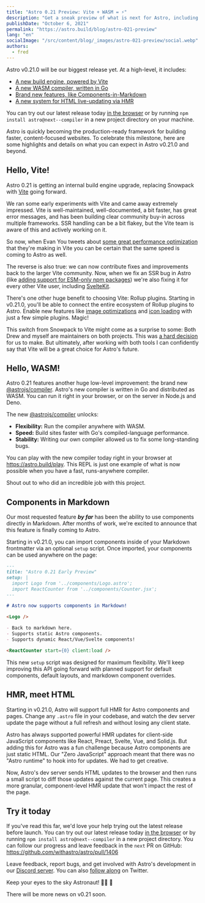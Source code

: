 ```yaml
---
title: "Astro 0.21 Preview: Vite + WASM = ⚡️"
description: "Get a sneak preview of what is next for Astro, including our new Vite build engine and WASM-powered Go compiler."
publishDate: "October 6, 2021"
permalink: "https://astro.build/blog/astro-021-preview"
lang: "en"
socialImage: "/src/content/blog/_images/astro-021-preview/social.webp"
authors:
  - fred
---
```



Astro v0.21.0 will be our biggest release yet. At a high-level, it includes:

- [A new build engine, powered by Vite](#hello-vite)
- [A new WASM compiler, written in Go](#hello-wasm)
- [Brand new features, like Components-in-Markdown](#components-in-markdown)
- [A new system for HTML live-updating via HMR](#hmr-meet-html)

You can try out our latest release today [in the browser](https://gitpod.io#snapshot/5e7cf2f1-8108-4fa5-99d3-ed8de70d8c23) or by running `npm install astro@next--compiler` in a new project directory on your machine.

Astro is quickly becoming the production-ready framework for building faster, content-focused websites. To celebrate this milestone, here are some highlights and details on what you can expect in Astro v0.21.0 and beyond.

## Hello, Vite!

Astro 0.21 is getting an internal build engine upgrade, replacing Snowpack with [Vite](https://vitejs.dev) going forward.

We ran some early experiments with Vite and came away extremely impressed. Vite is well-maintained, well-documented, a bit faster, has great error messages, and has been building clear community buy-in across multiple frameworks. SSR handling can be a bit flakey, but the Vite team is aware of this and actively working on it.

So now, when Evan You tweets about [some great performance optimization](https://twitter.com/youyuxi/status/1440718351802646550) that they're making in Vite you can be certain that the same speed is coming to Astro as well.

The reverse is also true: we can now contribute fixes and improvements back to the larger Vite community. Now, when we fix an SSR bug in Astro (like [adding support for ESM-only npm packages](https://github.com/vitejs/vite/pull/5197)) we're also fixing it for every other Vite user, including [SvelteKit](https://kit.svelte.dev/docs#routing-endpoints).

There's one other huge benefit to choosing Vite: Rollup plugins. Starting in v0.21.0, you'll be able to connect the entire ecosystem of Rollup plugins to Astro. Enable new features like [image optimizations](https://github.com/JonasKruckenberg/imagetools/tree/main/packages/vite) and [icon loading](https://github.com/antfu/unplugin-icons) with just a few simple plugins. Magic!

This switch from Snowpack to Vite might come as a surprise to some: Both Drew and myself are maintainers on both projects. This was [a hard decision](https://dev.to/fredkschott/5-more-things-i-learned-building-snowpack-to-20-000-stars-5dc9) for us to make. But ultimately, after working with both tools I can confidently say that Vite will be a great choice for Astro's future.

## Hello, WASM!

Astro 0.21 features another huge low-level improvement: the brand new [@astrojs/compiler](https://github.com/withastro/astro-compiler-next). Astro's new compiler is written in Go and distributed as WASM. You can run it right in your browser, or on the server in Node.js and Deno.

The new [@astrojs/compiler](https://github.com/withastro/astro-compiler-next) unlocks:

- **Flexibility:** Run the compiler anywhere with WASM.
- **Speed:** Build sites faster with Go's compiled-language performance.
- **Stability:** Writing our own compiler allowed us to fix some long-standing bugs.

You can play with the new compiler today right in your browser at https://astro.build/play. This REPL is just one example of what is now possible when you have a fast, runs-anywhere compiler.

<p>
	Shout out to <Mention name="nate" /> who did an incredible job with this project.
</p>

## Components in Markdown

Our most requested feature **_by far_** has been the ability to use components directly in Markdown. After months of work, we're excited to announce that this feature is finally coming to Astro.

Starting in v0.21.0, you can import components inside of your Markdown frontmatter via an optional `setup` script. Once imported, your components can be used anywhere on the page:

```markdown
---
title: "Astro 0.21 Early Preview"
setup: |
  import Logo from '../components/Logo.astro';
  import ReactCounter from '../components/Counter.jsx';
---

# Astro now supports components in Markdown!

<Logo />

- Back to markdown here.
- Supports static Astro components.
- Supports dynamic React/Vue/Svelte components!

<ReactCounter start={0} client:load />
```

This new `setup` script was designed for maximum flexibility. We'll keep improving this API going forward with planned support for default components, default layouts, and markdown component overrides.

## HMR, meet HTML

Starting in v0.21.0, Astro will support full HMR for Astro components and pages. Change any `.astro` file in your codebase, and watch the dev server update the page without a full refresh and without losing any client state.

Astro has always supported powerful HMR updates for client-side JavaScript components like React, Preact, Svelte, Vue, and Solid.js. But adding this for Astro was a fun challenge because Astro components are just static HTML. Our "Zero JavaScript" approach meant that there was no "Astro runtime" to hook into for updates. We had to get creative.

Now, Astro's dev server sends HTML updates to the browser and then runs a small script to diff those updates against the current page. This creates a more granular, component-level HMR update that won't impact the rest of the page.

## Try it today

If you've read this far, we'd love your help trying out the latest release before launch. You can try out our latest release today [in the browser](https://gitpod.io#snapshot/5e7cf2f1-8108-4fa5-99d3-ed8de70d8c23) or by running `npm install astro@next--compiler` in a new project directory. You can follow our progress and leave feedback in the `next` PR on GitHub: https://github.com/withastro/astro/pull/1406

Leave feedback, report bugs, and get involved with Astro's development in our [Discord server](https://astro.build/chat/). You can also [follow along](https://twitter.com/astrodotbuild) on Twitter.

<Note type="tip">

Keep your eyes to the sky Astronaut! 🧑‍🚀 🚀

There will be more news on v0.21 soon.

</Note>
